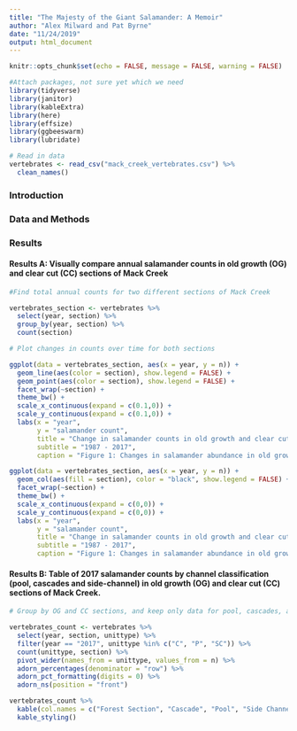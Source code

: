 ```yaml
---
title: "The Majesty of the Giant Salamander: A Memoir"
author: "Alex Milward and Pat Byrne"
date: "11/24/2019"
output: html_document
---
```


```r
knitr::opts_chunk$set(echo = FALSE, message = FALSE, warning = FALSE)
```

```r
#Attach packages, not sure yet which we need
library(tidyverse)
library(janitor)
library(kableExtra)
library(here)
library(effsize)
library(ggbeeswarm)
library(lubridate)

```

```r
# Read in data
vertebrates <- read_csv("mack_creek_vertebrates.csv") %>% 
  clean_names()
```

 

### Introduction

### Data and Methods

### Results

#### Results A: Visually compare annual salamander counts in old growth (OG) and clear cut (CC) sections of Mack Creek

```r

#Find total annual counts for two different sections of Mack Creek

vertebrates_section <- vertebrates %>% 
  select(year, section) %>% 
  group_by(year, section) %>% 
  count(section)


```

```r
# Plot changes in counts over time for both sections

ggplot(data = vertebrates_section, aes(x = year, y = n)) +
  geom_line(aes(color = section), show.legend = FALSE) +
  geom_point(aes(color = section), show.legend = FALSE) +
  facet_wrap(~section) +
  theme_bw() +
  scale_x_continuous(expand = c(0.1,0)) +
  scale_y_continuous(expand = c(0.1,0)) +
  labs(x = "year",
       y = "salamander count",
       title = "Change in salamander counts in old growth and clear cut forests",
       subtitle = "1987 - 2017",
       caption = "Figure 1: Changes in salamander abundance in old growth and clear cut forests from 1987 to 2017") 

ggplot(data = vertebrates_section, aes(x = year, y = n)) +
  geom_col(aes(fill = section), color = "black", show.legend = FALSE) +
  facet_wrap(~section) +
  theme_bw() +
  scale_x_continuous(expand = c(0,0)) +
  scale_y_continuous(expand = c(0,0)) +
  labs(x = "year",
       y = "salamander count",
       title = "Change in salamander counts in old growth and clear cut forests",
       subtitle = "1987 - 2017",
       caption = "Figure 1: Changes in salamander abundance in old growth and clear cut forests from 1987 to 2017") 
```

#### Results B: Table of 2017 salamander counts by channel classification (pool, cascades and side-channel) in old growth (OG) and clear cut (CC) sections of Mack Creek.

```r
# Group by OG and CC sections, and keep only data for pool, cascades, and side channels in 2017

vertebrates_count <- vertebrates %>%
  select(year, section, unittype) %>% 
  filter(year == "2017", unittype %in% c("C", "P", "SC")) %>% 
  count(unittype, section) %>% 
  pivot_wider(names_from = unittype, values_from = n) %>% 
  adorn_percentages(denominator = "row") %>% 
  adorn_pct_formatting(digits = 0) %>% 
  adorn_ns(position = "front")

vertebrates_count %>%
  kable(col.names = c("Forest Section", "Cascade", "Pool", "Side Channel")) %>% 
  kable_styling()
  
```


